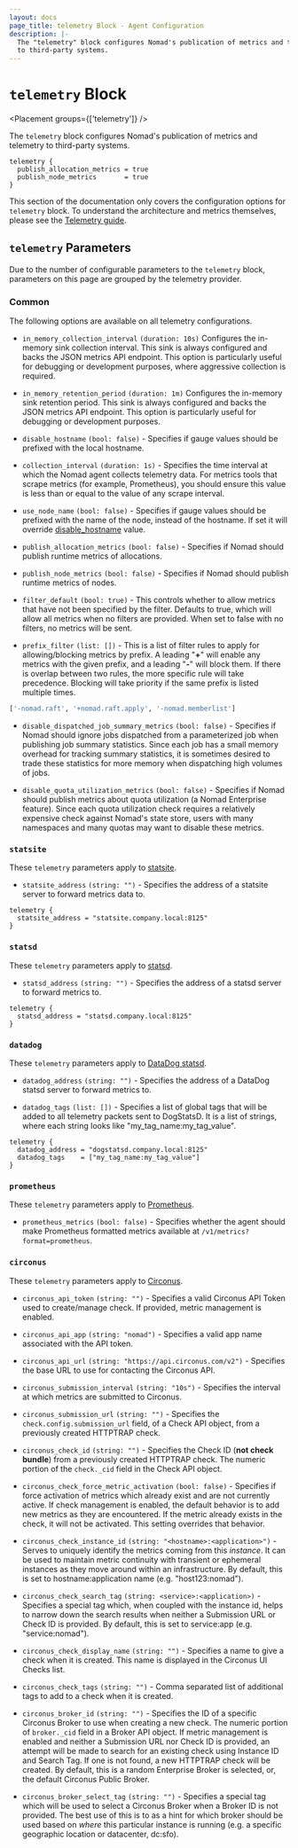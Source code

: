 ```yaml
---
layout: docs
page_title: telemetry Block - Agent Configuration
description: |-
  The "telemetry" block configures Nomad's publication of metrics and telemetry
  to third-party systems.
---
```


# `telemetry` Block

<Placement groups={['telemetry']} />

The `telemetry` block configures Nomad's publication of metrics and telemetry
to third-party systems.

```hcl
telemetry {
  publish_allocation_metrics = true
  publish_node_metrics       = true
}
```

This section of the documentation only covers the configuration options for
`telemetry` block. To understand the architecture and metrics themselves,
please see the [Telemetry guide](/nomad/docs/operations/monitoring-nomad).

## `telemetry` Parameters

Due to the number of configurable parameters to the `telemetry` block,
parameters on this page are grouped by the telemetry provider.

### Common

The following options are available on all telemetry configurations.

- `in_memory_collection_interval` `(duration: 10s)` Configures the in-memory
  sink collection interval. This sink is always configured and backs the JSON
  metrics API endpoint. This option is particularly useful for debugging or
  development purposes, where aggressive collection is required.

- `in_memory_retention_period` `(duration: 1m)` Configures the in-memory sink
  retention period. This sink is always configured and backs the JSON metrics
  API endpoint. This option is particularly useful for debugging or development
  purposes.

- `disable_hostname` `(bool: false)` - Specifies if gauge values should be
  prefixed with the local hostname.

- `collection_interval` `(duration: 1s)` - Specifies the time interval at which
  the Nomad agent collects telemetry data. For metrics tools that scrape metrics
  (for example, Prometheus), you should ensure this value is less than or equal
  to the value of any scrape interval.

- `use_node_name` `(bool: false)` - Specifies if gauge values should be
  prefixed with the name of the node, instead of the hostname. If set it will
  override [disable_hostname](#disable_hostname) value.

- `publish_allocation_metrics` `(bool: false)` - Specifies if Nomad should
  publish runtime metrics of allocations.

- `publish_node_metrics` `(bool: false)` - Specifies if Nomad should publish
  runtime metrics of nodes.

- `filter_default` `(bool: true)` - This controls whether to allow metrics that
  have not been specified by the filter. Defaults to true, which will allow all
  metrics when no filters are provided. When set to false with no filters, no
  metrics will be sent.

- `prefix_filter` `(list: [])` - This is a list of filter rules to apply for
  allowing/blocking metrics by prefix. A leading "<b>+</b>" will enable any
  metrics with the given prefix, and a leading "<b>-</b>" will block them. If
  there is overlap between two rules, the more specific rule will take
  precedence. Blocking will take priority if the same prefix is listed multiple
  times.

```python
['-nomad.raft', '+nomad.raft.apply', '-nomad.memberlist']
```

- `disable_dispatched_job_summary_metrics` `(bool: false)` - Specifies if Nomad
  should ignore jobs dispatched from a parameterized job when publishing job
  summary statistics. Since each job has a small memory overhead for tracking
  summary statistics, it is sometimes desired to trade these statistics for
  more memory when dispatching high volumes of jobs.

- `disable_quota_utilization_metrics` `(bool: false)` - Specifies if Nomad
  should publish metrics about quota utilization (a Nomad Enterprise feature).
  Since each quota utilization check requires a relatively expensive check
  against Nomad's state store, users with many namespaces and many quotas may
  want to disable these metrics.

### `statsite`

These `telemetry` parameters apply to
[statsite](https://github.com/armon/statsite).

- `statsite_address` `(string: "")` - Specifies the address of a statsite server
  to forward metrics data to.

```hcl
telemetry {
  statsite_address = "statsite.company.local:8125"
}
```

### `statsd`

These `telemetry` parameters apply to
[statsd](https://github.com/etsy/statsd).

- `statsd_address` `(string: "")` - Specifies the address of a statsd server to
  forward metrics to.

```hcl
telemetry {
  statsd_address = "statsd.company.local:8125"
}
```

### `datadog`

These `telemetry` parameters apply to
[DataDog statsd](https://github.com/DataDog/datadog-agent).

- `datadog_address` `(string: "")` - Specifies the address of a DataDog statsd
  server to forward metrics to.

- `datadog_tags` `(list: [])` - Specifies a list of global tags that will be
  added to all telemetry packets sent to DogStatsD. It is a list of strings,
  where each string looks like "my_tag_name:my_tag_value".

```hcl
telemetry {
  datadog_address = "dogstatsd.company.local:8125"
  datadog_tags    = ["my_tag_name:my_tag_value"]
}
```

### `prometheus`

These `telemetry` parameters apply to [Prometheus](https://prometheus.io).

- `prometheus_metrics` `(bool: false)` - Specifies whether the agent should
  make Prometheus formatted metrics available at `/v1/metrics?format=prometheus`.

### `circonus`

These `telemetry` parameters apply to
[Circonus](http://circonus.com/).

- `circonus_api_token` `(string: "")` - Specifies a valid Circonus API Token
  used to create/manage check. If provided, metric management is enabled.

- `circonus_api_app` `(string: "nomad")` - Specifies a valid app name associated
  with the API token.

- `circonus_api_url` `(string: "https://api.circonus.com/v2")` - Specifies the
  base URL to use for contacting the Circonus API.

- `circonus_submission_interval` `(string: "10s")` - Specifies the interval at
  which metrics are submitted to Circonus.

- `circonus_submission_url` `(string: "")` - Specifies the
  `check.config.submission_url` field, of a Check API object, from a previously
  created HTTPTRAP check.

- `circonus_check_id` `(string: "")` - Specifies the Check ID (**not check
  bundle**) from a previously created HTTPTRAP check. The numeric portion of the
  `check._cid` field in the Check API object.

- `circonus_check_force_metric_activation` `(bool: false)` - Specifies if force
  activation of metrics which already exist and are not currently active. If
  check management is enabled, the default behavior is to add new metrics as
  they are encountered. If the metric already exists in the check, it will
  not be activated. This setting overrides that behavior.

- `circonus_check_instance_id` `(string: "<hostname>:<application>")` - Serves
  to uniquely identify the metrics coming from this _instance_. It can be used
  to maintain metric continuity with transient or ephemeral instances as they
  move around within an infrastructure. By default, this is set to
  hostname:application name (e.g. "host123:nomad").

- `circonus_check_search_tag` `(string: <service>:<application>)` - Specifies a
  special tag which, when coupled with the instance id, helps to narrow down the
  search results when neither a Submission URL or Check ID is provided. By
  default, this is set to service:app (e.g. "service:nomad").

- `circonus_check_display_name` `(string: "")` - Specifies a name to give a
  check when it is created. This name is displayed in the Circonus UI Checks
  list.

- `circonus_check_tags` `(string: "")` - Comma separated list of additional
  tags to add to a check when it is created.

- `circonus_broker_id` `(string: "")` - Specifies the ID of a specific Circonus
  Broker to use when creating a new check. The numeric portion of `broker._cid`
  field in a Broker API object. If metric management is enabled and neither a
  Submission URL nor Check ID is provided, an attempt will be made to search for
  an existing check using Instance ID and Search Tag. If one is not found, a new
  HTTPTRAP check will be created. By default, this is a random
  Enterprise Broker is selected, or, the default Circonus Public Broker.

- `circonus_broker_select_tag` `(string: "")` - Specifies a special tag which
  will be used to select a Circonus Broker when a Broker ID is not provided. The
  best use of this is to as a hint for which broker should be used based on
  _where_ this particular instance is running (e.g. a specific geographic location or
  datacenter, dc:sfo).
